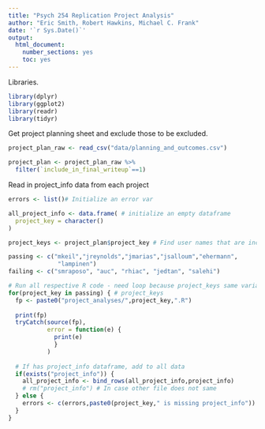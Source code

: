 ```yaml
---
title: "Psych 254 Replication Project Analysis"
author: "Eric Smith, Robert Hawkins, Michael C. Frank"
date: '`r Sys.Date()`'
output:
  html_document:
    number_sections: yes
    toc: yes
---
```


Libraries.

```r
library(dplyr)
library(ggplot2)
library(readr)
library(tidyr)
```

Get project planning sheet and exclude those to be excluded. 

```r
project_plan_raw <- read_csv("data/planning_and_outcomes.csv")

project_plan <- project_plan_raw %>%
  filter(`include_in_final_writeup`==1) 
```

Read in project_info data from each project

```r
errors <- list()# Initialize an error var

all_project_info <- data.frame( # initialize an empty dataframe
  project_key = character()
)

project_keys <- project_plan$project_key # Find user names that are included in 

passing <- c("mkeil","jreynolds","jmarias","jsalloum","ehermann",
              "lampinen")
failing <- c("smraposo", "auc", "rhiac", "jedtan", "salehi")

# Run all respective R code - need loop because project_keys same variable name
for(project_key in passing) { # project_keys
  fp <- paste0("project_analyses/",project_key,".R")
  
  print(fp)
  tryCatch(source(fp), 
           error = function(e) {
             print(e)
             }
           ) 
  
  # If has project_info dataframe, add to all data
  if(exists("project_info")) { 
    all_project_info <- bind_rows(all_project_info,project_info) 
    # rm("project_info") # In case other file does not same
  } else {
    errors <- c(errors,paste0(project_key," is missing project_info"))
  }
}
```
